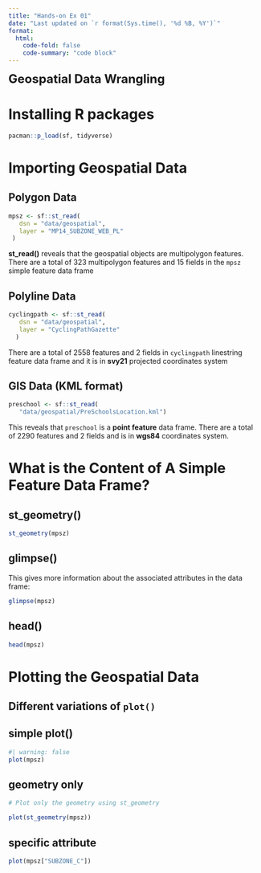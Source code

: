 ```yaml
---
title: "Hands-on Ex 01"
date: "Last updated on `r format(Sys.time(), '%d %B, %Y')`"
format:
  html:
    code-fold: false
    code-summary: "code block"
---
```


<font size = "5">**Geospatial Data Wrangling**</font>

# Installing R packages

```r
pacman::p_load(sf, tidyverse)
```

# Importing Geospatial Data

::: panel-tabset

## **Polygon Data**

```r
mpsz <- sf::st_read(
   dsn = "data/geospatial",
   layer = "MP14_SUBZONE_WEB_PL"
 )
```

::: {.solvebox .solve data-latex="solve"}

**st_read()** reveals that the geospatial objects are multipolygon features. There are a total of 323 multipolygon features and 15 fields in the `mpsz` simple feature data frame

:::

## **Polyline Data**

```r
cyclingpath <- sf::st_read(
   dsn = "data/geospatial", 
   layer = "CyclingPathGazette"
  )
```

::: {.solvebox .solve data-latex="solve"}

There are a total of 2558 features and 2 fields in `cyclingpath` linestring feature data frame and it is in **svy21** projected coordinates system

:::

## **GIS Data (KML format)**

```r
preschool <- sf::st_read(
   "data/geospatial/PreSchoolsLocation.kml")
```

::: {.solvebox .solve data-latex="solve"}

This reveals that `preschool` is a **point feature** data frame. There are a total of 2290 features and 2 fields and is in **wgs84** coordinates system.

:::

:::

# What is the Content of A Simple Feature Data Frame?

::: panel-tabset

## **st_geometry()**

```r
st_geometry(mpsz)
```
## **glimpse()**

This gives more information about the associated attributes in the data frame:

```r
glimpse(mpsz)
```

## **head()**

```r
head(mpsz)
```
:::

# Plotting the Geospatial Data

## Different variations of `plot()`

::: panel-tabset

## **simple plot()**

```r
#| warning: false
plot(mpsz)
```
## **geometry only**

```r
# Plot only the geometry using st_geometry

plot(st_geometry(mpsz))
```

## **specific attribute**

```r
plot(mpsz["SUBZONE_C"])
```

:::





